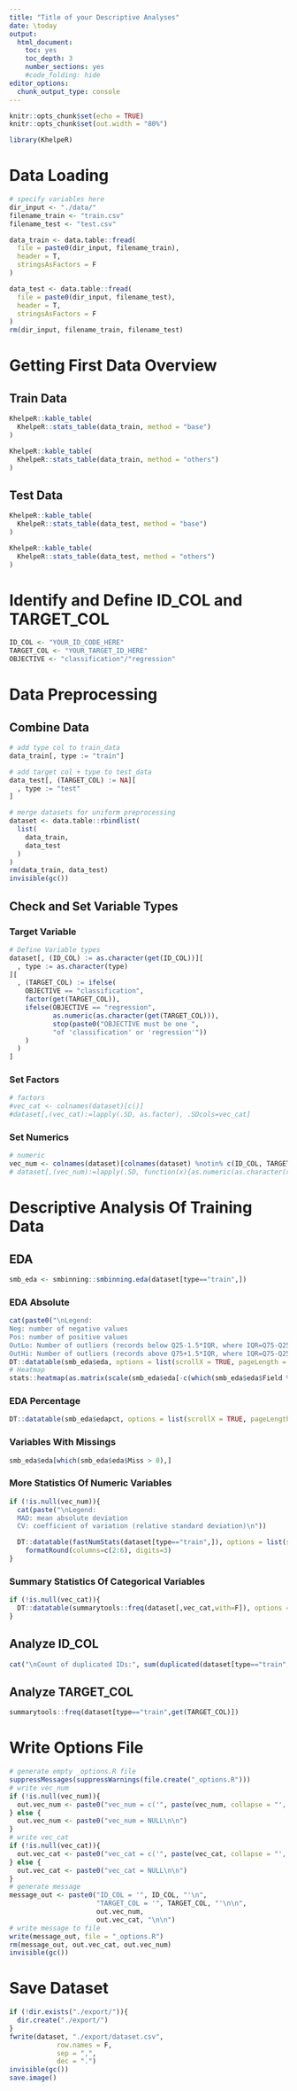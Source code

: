 ```yaml
---
title: "Title of your Descriptive Analyses"
date: \today
output:
  html_document:
    toc: yes
    toc_depth: 3
    number_sections: yes
    #code_folding: hide
editor_options:
  chunk_output_type: console
---
```


```r
knitr::opts_chunk$set(echo = TRUE)
knitr::opts_chunk$set(out.width = "80%")
```

```r
library(KhelpeR)
```

# Data Loading

```r
# specify variables here
dir_input <- "./data/"
filename_train <- "train.csv"
filename_test <- "test.csv"
```

```r
data_train <- data.table::fread(
  file = paste0(dir_input, filename_train),
  header = T,
  stringsAsFactors = F
)

data_test <- data.table::fread(
  file = paste0(dir_input, filename_test),
  header = T,
  stringsAsFactors = F
)
rm(dir_input, filename_train, filename_test)
```

# Getting First Data Overview 

## Train Data

```r
KhelpeR::kable_table(
  KhelpeR::stats_table(data_train, method = "base")
)
```

```r
KhelpeR::kable_table(
  KhelpeR::stats_table(data_train, method = "others")
)
```

## Test Data

```r
KhelpeR::kable_table(
  KhelpeR::stats_table(data_test, method = "base")
)
```

```r
KhelpeR::kable_table(
  KhelpeR::stats_table(data_test, method = "others")
)
```

# Identify and Define ID_COL and TARGET_COL

```r
ID_COL <- "YOUR_ID_CODE_HERE"
TARGET_COL <- "YOUR_TARGET_ID_HERE"
OBJECTIVE <- "classification"/"regression"
```

# Data Preprocessing

## Combine Data

```r
# add type col to train_data
data_train[, type := "train"]

# add target col + type to test_data
data_test[, (TARGET_COL) := NA][
  , type := "test"
]
```

```r
# merge datasets for uniform preprocessing
dataset <- data.table::rbindlist(
  list(
    data_train,
    data_test
  )
)
rm(data_train, data_test)
invisible(gc())
```

## Check and Set Variable Types

### Target Variable

```r
# Define Variable types
dataset[, (ID_COL) := as.character(get(ID_COL))][
  , type := as.character(type)
][
  , (TARGET_COL) := ifelse(
    OBJECTIVE == "classification",
    factor(get(TARGET_COL)),
    ifelse(OBJECTIVE == "regression",
           as.numeric(as.character(get(TARGET_COL))),
           stop(paste0("OBJECTIVE must be one ",
           "of 'classification' or 'regression'"))
    )
  )
]
```

### Set Factors

```r
# factors
#vec_cat <- colnames(dataset)[c()]
#dataset[,(vec_cat):=lapply(.SD, as.factor), .SDcols=vec_cat]
```

### Set Numerics

```r
# numeric
vec_num <- colnames(dataset)[colnames(dataset) %notin% c(ID_COL, TARGET_COL, "type")]
# dataset[,(vec_num):=lapply(.SD, function(x){as.numeric(as.character(x))}), .SDcols=vec_num]
```

# Descriptive Analysis Of Training Data

## EDA

```r
smb_eda <- smbinning::smbinning.eda(dataset[type=="train",])
```

### EDA Absolute

```r
cat(paste0("\nLegend:
Neg: number of negative values
Pos: number of positive values
OutLo: Number of outliers (records below Q25-1.5*IQR, where IQR=Q75-Q25)
OutHi: Number of outliers (records above Q75+1.5*IQR, where IQR=Q75-Q25)\n"))
DT::datatable(smb_eda$eda, options = list(scrollX = TRUE, pageLength = 20))
# Heatmap
stats::heatmap(as.matrix(scale(smb_eda$eda[-c(which(smb_eda$eda$Field %in% c(TARGET_COL, ID_COL, "type"))),-c(1:4)])))
```

### EDA Percentage

```r
DT::datatable(smb_eda$edapct, options = list(scrollX = TRUE, pageLength = 20))
```

### Variables With Missings

```r
smb_eda$eda[which(smb_eda$eda$Miss > 0),]
```

### More Statistics Of Numeric Variables

```r
if (!is.null(vec_num)){
  cat(paste("\nLegend:
  MAD: mean absolute deviation
  CV: coefficient of variation (relative standard deviation)\n"))

  DT::datatable(fastNumStats(dataset[type=="train",]), options = list(scrollX = TRUE, pageLength = 20)) %>%
    formatRound(columns=c(2:6), digits=3)
}
```

### Summary Statistics Of Categorical Variables

```r
if (!is.null(vec_cat)){
  DT::datatable(summarytools::freq(dataset[,vec_cat,with=F]), options = list(scrollX = TRUE, pageLength = 20))
}
```

## Analyze ID_COL

```r
cat("\nCount of duplicated IDs:", sum(duplicated(dataset[type=="train",get(ID_COL)])), "\n\n")
```

## Analyze TARGET_COL

```r
summarytools::freq(dataset[type=="train",get(TARGET_COL)])
```

# Write Options File

```r
# generate empty _options.R file
suppressMessages(suppressWarnings(file.create("_options.R")))
# write vec_num
if (!is.null(vec_num)){
  out.vec_num <- paste0("vec_num = c('", paste(vec_num, collapse = "', '"), "')\n\n")
} else {
  out.vec_num <- paste0("vec_num = NULL\n\n")
}
# write vec_cat
if (!is.null(vec_cat)){
  out.vec_cat <- paste0("vec_cat = c('", paste(vec_cat, collapse = "', '"), "')\n\n")
} else {
  out.vec_cat <- paste0("vec_cat = NULL\n\n")
}
# generate message
message_out <- paste0("ID_COL = '", ID_COL, "'\n",
                      "TARGET_COL = '", TARGET_COL, "'\n\n",
                      out.vec_num,
                      out.vec_cat, "\n\n")
# write message to file
write(message_out, file = "_options.R")
rm(message_out, out.vec_cat, out.vec_num)
invisible(gc())
```

# Save Dataset

```r
if (!dir.exists("./export/")){
  dir.create("./export/")
}
fwrite(dataset, "./export/dataset.csv",
            row.names = F,
            sep = ",",
            dec = ".")
invisible(gc())
save.image()
```

